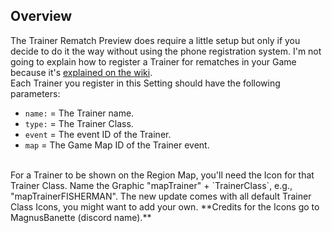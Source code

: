 ## Overview

The Trainer Rematch Preview does require a little setup but only if you decide to do it the way without using the phone registration system. I'm not going to explain how to register a Trainer for rematches in your Game because it's [explained on the wiki](https://essentialsdocs.fandom.com/wiki/Phone).
<br/>
Each Trainer you register in this Setting should have the following parameters:
- `name:` = The Trainer name.
- `type:` = The Trainer Class.
- `event` = The event ID of the Trainer.
- `map` = The Game Map ID of the Trainer event.
<br/>
For a Trainer to be shown on the Region Map, you'll need the Icon for that Trainer Class. Name the Graphic "mapTrainer" + `TrainerClass`, e.g., "mapTrainerFISHERMAN". The new update comes with all default Trainer Class Icons, you might want to add your own.
<ImageWithCaption src="/images/documentation/region-map/Trainer Icons 10.png" size="small" align="left" caption="Trainer Icons"/>
**<Gn>Credits for the Icons go to MagnusBanette (discord name).</Gn>**